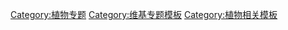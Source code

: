 {{template category}}

[[Category:植物专题|Category:植物专题]]
[[Category:维基专题模板|Category:维基专题模板]]
[[Category:植物相关模板|Category:植物相关模板]]